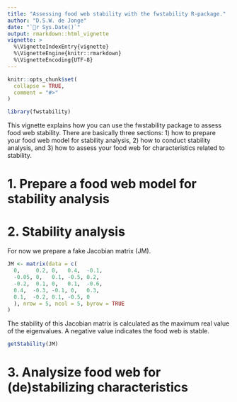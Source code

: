 ```yaml
---
title: "Assessing food web stability with the fwstability R-package."
author: "D.S.W. de Jonge"
date: "`r Sys.Date()`"
output: rmarkdown::html_vignette
vignette: >
  %\VignetteIndexEntry{vignette}
  %\VignetteEngine{knitr::rmarkdown}
  %\VignetteEncoding{UTF-8}
---
```


```r
knitr::opts_chunk$set(
  collapse = TRUE,
  comment = "#>"
)
```

```r
library(fwstability)
```

This vignette explains how you can use the fwstability package to assess food web stability. There are basically three sections: 1) how to prepare your food web model for stability analysis, 2) how to conduct stability analysis, and 3) how to assess your food web for characteristics related to stability.

# 1. Prepare a food web model for stability analysis

# 2. Stability analysis
For now we prepare a fake Jacobian matrix (JM).
```r
JM <- matrix(data = c(
  0,     0.2, 0,   0.4,  -0.1,
  -0.05, 0,   0.1, -0.5, 0.2,
  -0.2,  0.1, 0,   0.1,  -0.6,
  0.4,  -0.3, -0.1, 0,   0.3,
  0.1,  -0.2, 0.1, -0.5, 0
  ), nrow = 5, ncol = 5, byrow = TRUE
)
```

The stability of this Jacobian matrix is calculated as the maximum real value of the eigenvalues. A negative value indicates the food web is stable. 
```r
getStability(JM)
```


# 3. Analysize food web for (de)stabilizing characteristics
